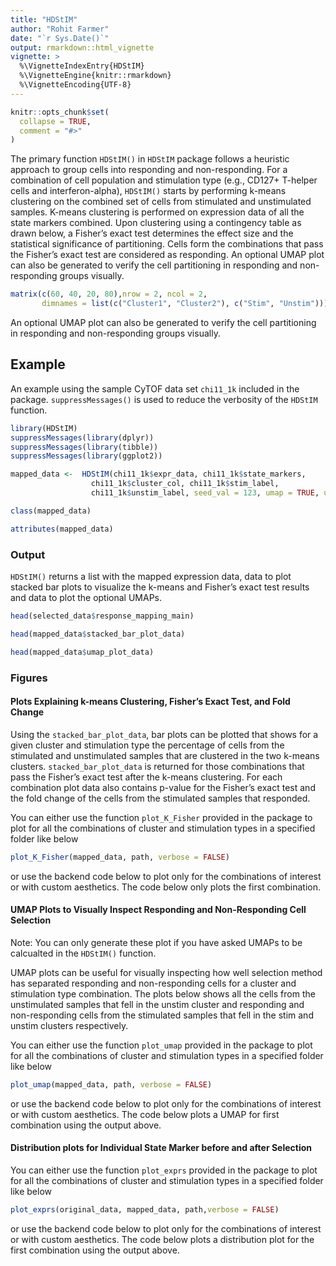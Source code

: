 ```yaml
---
title: "HDStIM"
author: "Rohit Farmer"
date: "`r Sys.Date()`"
output: rmarkdown::html_vignette
vignette: >
  %\VignetteIndexEntry{HDStIM}
  %\VignetteEngine{knitr::rmarkdown}
  %\VignetteEncoding{UTF-8}
---
```


```r
knitr::opts_chunk$set(
  collapse = TRUE,
  comment = "#>"
)
```

The primary function `HDStIM()` in `HDStIM` package follows a heuristic approach to group cells into responding and non-responding. For a combination of cell population and stimulation type (e.g., CD127+ T-helper cells and interferon-alpha), `HDStIM()` starts by performing k-means clustering on the combined set of cells from stimulated and unstimulated samples. K-means clustering is performed on expression data of all the state markers combined. Upon clustering using a contingency table as drawn below, a Fisher's exact test determines the effect size and the statistical significance of partitioning. Cells form the combinations that pass the Fisher's exact test are considered as responding. An optional UMAP plot can also be generated to verify the cell partitioning in responding and non-responding groups visually.

```r
matrix(c(60, 40, 20, 80),nrow = 2, ncol = 2, 
       dimnames = list(c("Cluster1", "Cluster2"), c("Stim", "Unstim")))
```

An optional UMAP plot can also be generated to verify the cell partitioning in responding and non-responding groups visually.

## Example

An example using the sample CyTOF data set `chi11_1k` included in the package. 
`suppressMessages()` is used to reduce the verbosity of the `HDStIM`
function.

```r
library(HDStIM)
suppressMessages(library(dplyr))
suppressMessages(library(tibble))
suppressMessages(library(ggplot2))

mapped_data <-  HDStIM(chi11_1k$expr_data, chi11_1k$state_markers,
                  chi11_1k$cluster_col, chi11_1k$stim_label,
                  chi11_1k$unstim_label, seed_val = 123, umap = TRUE, umap_cells = 500, verbose = FALSE)

class(mapped_data)

attributes(mapped_data)
```

### Output

`HDStIM()` returns a list with the mapped expression data, data to plot stacked 
bar plots to visualize the k-means and Fisher's exact test results and data to plot the optional UMAPs. 

```r
head(selected_data$response_mapping_main)
```


```r
head(mapped_data$stacked_bar_plot_data)
```
```r
head(mapped_data$umap_plot_data)
```

### Figures

#### Plots Explaining k-means Clustering, Fisher's Exact Test, and Fold Change
Using the `stacked_bar_plot_data`, bar plots can be plotted that shows for a given
cluster and stimulation type the percentage of cells from the
stimulated and unstimulated samples that are clustered in the two k-means clusters.
`stacked_bar_plot_data` is returned for those combinations that pass the Fisher's
exact test after the k-means clustering. For each combination plot data also contains 
p-value for the Fisher's exact test and the fold change of the cells from the stimulated
samples that responded.

You can either use the function `plot_K_Fisher` provided in the package to plot for all the
combinations of cluster and stimulation types in a specified folder like below

```r
plot_K_Fisher(mapped_data, path, verbose = FALSE)
```
or use the backend code below to plot only for the combinations of interest or with custom
aesthetics. The code below only plots the first combination.

#### UMAP Plots to Visually Inspect Responding and Non-Responding Cell Selection
Note: You can only generate these plot if you have asked UMAPs to be calcualted in 
the `HDStIM()` function.

UMAP plots can be useful for visually inspecting how well selection method has 
separated responding and non-responding cells for a cluster and stimulation type
combination. The plots below shows all the cells from the unstimulated samples that fell in the
unstim cluster and responding and non-responding cells from the stimulated 
samples that fell in the stim and unstim clusters respectively. 

You can either use the function `plot_umap` provided in the package to plot for all the
combinations of cluster and stimulation types in a specified folder like below

```r
plot_umap(mapped_data, path, verbose = FALSE)
```
or use the backend code below to plot only for the combinations of interest or with custom
aesthetics. The code below plots a UMAP for first combination using the output above.

#### Distribution plots for Individual State Marker before and after Selection
You can either use the function `plot_exprs` provided in the package to plot for all the
combinations of cluster and stimulation types in a specified folder like below

```r
plot_exprs(original_data, mapped_data, path,verbose = FALSE)
```
or use the backend code below to plot only for the combinations of interest or with custom
aesthetics. The code below plots a distribution plot for the first combination using the output above.
